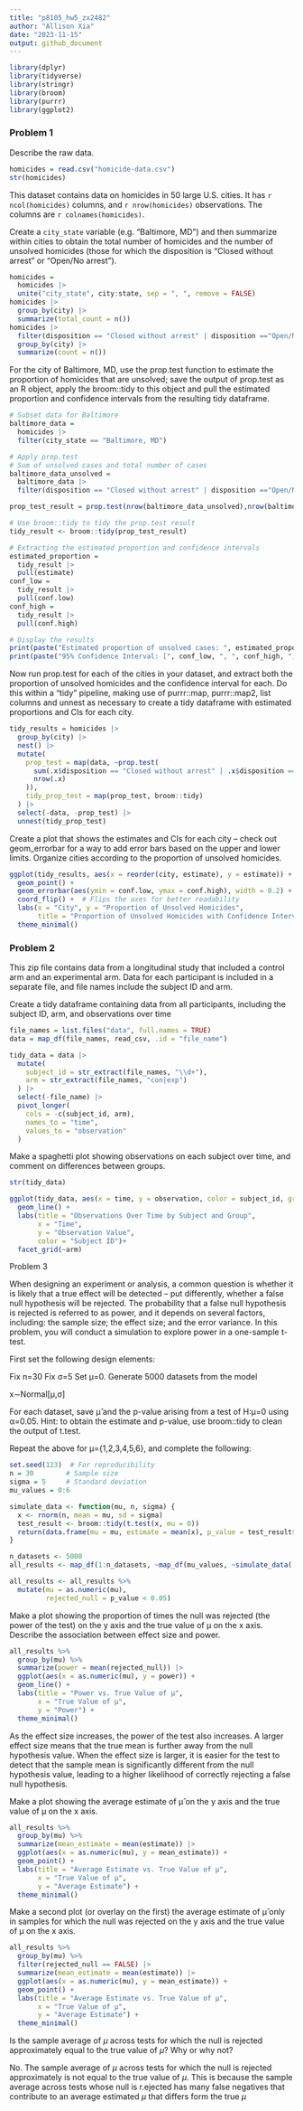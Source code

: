 ```yaml
---
title: "p8105_hw5_zx2482"
author: "Allison Xia"
date: "2023-11-15"
output: github_document
---
```

```r
library(dplyr)
library(tidyverse)
library(stringr)
library(broom)
library(purrr)
library(ggplot2)
```

### Problem 1

Describe the raw data.
```r
homicides = read.csv("homicide-data.csv")
str(homicides)
```
This dataset contains data on homicides in 50 large U.S. cities. It has `r ncol(homicides)` columns, and `r nrow(homicides)` observations. The columns are `r colnames(homicides)`. 

Create a `city_state` variable (e.g. “Baltimore, MD”) and then summarize within cities to obtain the total number of homicides and the number of unsolved homicides (those for which the disposition is “Closed without arrest” or “Open/No arrest”).
```r
homicides =  
  homicides |> 
  unite("city_state", city:state, sep = ", ", remove = FALSE)
homicides |> 
  group_by(city) |> 
  summarize(total_count = n())
homicides |> 
  filter(disposition == "Closed without arrest" | disposition =="Open/No arrest") |> 
  group_by(city) |> 
  summarize(count = n())
```

For the city of Baltimore, MD, use the prop.test function to estimate the proportion of homicides that are unsolved; save the output of prop.test as an R object, apply the broom::tidy to this object and pull the estimated proportion and confidence intervals from the resulting tidy dataframe.

```r
# Subset data for Baltimore
baltimore_data =
  homicides |> 
  filter(city_state == "Baltimore, MD")

# Apply prop.test
# Sum of unsolved cases and total number of cases
baltimore_data_unsolved = 
  baltimore_data |> 
  filter(disposition == "Closed without arrest" | disposition =="Open/No arrest")

prop_test_result = prop.test(nrow(baltimore_data_unsolved),nrow(baltimore_data))

# Use broom::tidy to tidy the prop.test result
tidy_result <- broom::tidy(prop_test_result)

# Extracting the estimated proportion and confidence intervals
estimated_proportion = 
  tidy_result |> 
  pull(estimate)
conf_low = 
  tidy_result |> 
  pull(conf.low)
conf_high = 
  tidy_result |> 
  pull(conf.high)

# Display the results
print(paste("Estimated proportion of unsolved cases: ", estimated_proportion))
print(paste("95% Confidence Interval: [", conf_low, ", ", conf_high, "]", sep = ""))
```


Now run prop.test for each of the cities in your dataset, and extract both the proportion of unsolved homicides and the confidence interval for each. Do this within a “tidy” pipeline, making use of purrr::map, purrr::map2, list columns and unnest as necessary to create a tidy dataframe with estimated proportions and CIs for each city.

```r
tidy_results = homicides |> 
  group_by(city) |> 
  nest() |> 
  mutate(
    prop_test = map(data, ~prop.test(
      sum(.x$disposition == "Closed without arrest" | .x$disposition == "Open/No arrest"), 
      nrow(.x)
    )),
    tidy_prop_test = map(prop_test, broom::tidy)
  ) |> 
  select(-data, -prop_test) |> 
  unnest(tidy_prop_test)
```


Create a plot that shows the estimates and CIs for each city – check out geom_errorbar for a way to add error bars based on the upper and lower limits. Organize cities according to the proportion of unsolved homicides.
```r
ggplot(tidy_results, aes(x = reorder(city, estimate), y = estimate)) +
  geom_point() +
  geom_errorbar(aes(ymin = conf.low, ymax = conf.high), width = 0.2) +
  coord_flip() +  # Flips the axes for better readability
  labs(x = "City", y = "Proportion of Unsolved Homicides", 
       title = "Proportion of Unsolved Homicides with Confidence Intervals by City") +
  theme_minimal()
```

### Problem 2

This zip file contains data from a longitudinal study that included a control arm and an experimental arm. Data for each participant is included in a separate file, and file names include the subject ID and arm.

Create a tidy dataframe containing data from all participants, including the subject ID, arm, and observations over time
```r
file_names = list.files("data", full.names = TRUE)
data = map_df(file_names, read_csv, .id = "file_name")
```

```r
tidy_data = data |> 
  mutate(
    subject_id = str_extract(file_names, "\\d+"),
    arm = str_extract(file_names, "con|exp")
  ) |> 
  select(-file_name) |> 
  pivot_longer(
    cols = -c(subject_id, arm),
    names_to = "time",
    values_to = "observation"
  )
```

Make a spaghetti plot showing observations on each subject over time, and comment on differences between groups.
```r
str(tidy_data)
```

```r
ggplot(tidy_data, aes(x = time, y = observation, color = subject_id, group = subject_id)) +
  geom_line() + 
  labs(title = "Observations Over Time by Subject and Group",
       x = "Time",
       y = "Observation Value",
       color = "Subject ID")+
  facet_grid(~arm)
```

Problem 3

When designing an experiment or analysis, a common question is whether it is likely that a true effect will be detected – put differently, whether a false null hypothesis will be rejected. The probability that a false null hypothesis is rejected is referred to as power, and it depends on several factors, including: the sample size; the effect size; and the error variance. In this problem, you will conduct a simulation to explore power in a one-sample t-test.

First set the following design elements:

Fix n=30
Fix σ=5
Set μ=0. Generate 5000 datasets from the model

x∼Normal[μ,σ]

For each dataset, save μ̂ and the p-value arising from a test of H:μ=0 using α=0.05. Hint: to obtain the estimate and p-value, use broom::tidy to clean the output of t.test.

Repeat the above for μ={1,2,3,4,5,6}, and complete the following:

```r
set.seed(123)  # For reproducibility
n = 30        # Sample size
sigma = 5     # Standard deviation
mu_values = 0:6

simulate_data <- function(mu, n, sigma) {
  x <- rnorm(n, mean = mu, sd = sigma)
  test_result <- broom::tidy(t.test(x, mu = 0))
  return(data.frame(mu = mu, estimate = mean(x), p_value = test_result$p.value))
}
```

```r
n_datasets <- 5000
all_results <- map_df(1:n_datasets, ~map_df(mu_values, ~simulate_data(.x, n, sigma), id = "mu"))
```

```r
all_results <- all_results %>%
  mutate(mu = as.numeric(mu),
         rejected_null = p_value < 0.05)
```


Make a plot showing the proportion of times the null was rejected (the power of the test) on the y axis and the true value of μ on the x axis. Describe the association between effect size and power.

```r
all_results %>%
  group_by(mu) %>%
  summarize(power = mean(rejected_null)) |> 
  ggplot(aes(x = as.numeric(mu), y = power)) +
  geom_line() +
  labs(title = "Power vs. True Value of μ",
       x = "True Value of μ",
       y = "Power") +
  theme_minimal()
```
As the effect size increases, the power of the test also increases. A larger effect size means that the true mean is further away from the null hypothesis value. When the effect size is larger, it is easier for the test to detect that the sample mean is significantly different from the null hypothesis value, leading to a higher likelihood of correctly rejecting a false null hypothesis.

Make a plot showing the average estimate of μ̂ on the y axis and the true value of μ on the x axis.

```r
all_results %>%
  group_by(mu) %>%
  summarize(mean_estimate = mean(estimate)) |> 
  ggplot(aes(x = as.numeric(mu), y = mean_estimate)) +
  geom_point() +
  labs(title = "Average Estimate vs. True Value of μ",
       x = "True Value of μ",
       y = "Average Estimate") +
  theme_minimal()
```

Make a second plot (or overlay on the first) the average estimate of μ̂ only in samples for which the null was rejected on the y axis and the true value of μ on the x axis. 

```r
all_results %>%
  group_by(mu) %>%
  filter(rejected_null == FALSE) |> 
  summarize(mean_estimate = mean(estimate)) |> 
  ggplot(aes(x = as.numeric(mu), y = mean_estimate)) +
  geom_point() +
  labs(title = "Average Estimate vs. True Value of μ",
       x = "True Value of μ",
       y = "Average Estimate") +
  theme_minimal()
```
Is the sample average of $\mu$ across tests for which the null is rejected approximately equal to the true value of $\mu$? Why or why not?

No. The sample average of $\mu$ across tests for which the null is rejected approximately is not equal to the true value of $\mu$. This is because the sample average across tests whose null is r.ejected has many false negatives that contribute to an average estimated $\mu$ that differs form the true $\mu$
